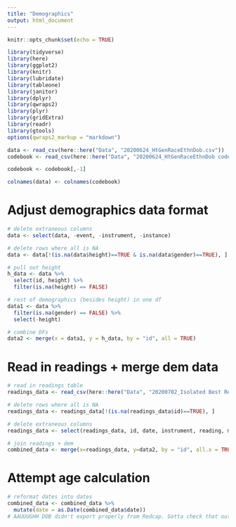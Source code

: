 ```yaml
---
title: "Demographics"
output: html_document
---
```


```r
knitr::opts_chunk$set(echo = TRUE)
```

```r
library(tidyverse)
library(here)
library(ggplot2)
library(knitr)
library(lubridate)
library(tableone)
library(janitor)
library(dplyr)
library(qwraps2)
library(plyr)
library(gridExtra)
library(readr)
library(gtools)
options(qwraps2_markup = "markdown")
```

```r

data <- read_csv(here::here("Data", "20200624_HtGenRaceEthnDob.csv"))
codebook <- read_csv(here::here("Data", "20200624_HtGenRaceEthnDob codebook.csv")) 

codebook <- codebook[,-1]

colnames(data) <- colnames(codebook)

```

# Adjust demographics data format
```r
# delete extraneous columns 
data <- select(data, -event, -instrument, -instance)

# delete rows where all is NA 
data <- data[!(is.na(data$height)==TRUE & is.na(data$gender)==TRUE), ]

# pull out height 
h_data <- data %>% 
  select(id, height) %>% 
  filter(is.na(height) == FALSE)

# rest of demographics (besides height) in one df
data1 <- data %>% 
  filter(is.na(gender) == FALSE) %>%
  select(-height)

# combine DFs 
data2 <- merge(x = data1, y = h_data, by = "id", all = TRUE)

```

# Read in readings + merge dem data 
```r
# read in readings table 
readings_data <- read_csv(here::here("Data", "20200702_Isolated Best Readings Wave 2 w additions.csv"))

# delete rows where all is NA 
readings_data <- readings_data[!(is.na(readings_data$id)==TRUE), ]

# delete extraneous columns 
readings_data <- select(readings_data, id, date, instrument, reading, micro_time, piko_pf, micro_pf, pf_diff, piko_fev, micro_fev, fev_diff, flag_type)

# join readings + dem 
combined_data <- merge(x=readings_data, y=data2, by = "id", all.x = TRUE)

```

# Attempt age calculation 
```r

# reformat dates into dates 
combined_data <- combined_data %>% 
  mutate(date = as.Date(combined_data$date))
# AAUUUGHH DOB didn't export properly from Redcap. Gotta check that out. 

```

